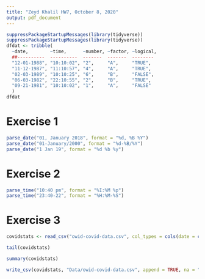 ```yaml
---
title: "Zeyd Khalil HW7, October 8, 2020"
output: pdf_document
---
```


```r
suppressPackageStartupMessages(library(tidyverse))
suppressPackageStartupMessages(library(tidyverse))
dfdat <- tribble(
  ~date,        ~time,      ~number, ~factor, ~logical,
  ##----------  ----------  -------  -------  --------
  "12-01-1988", "10:10:02", "2",     "A",     "TRUE",
  "11-12-1987", "11:10:57", "4",     "A",     "TRUE",
  "02-03-1989", "10:10:25", "6",     "B",     "FALSE",
  "06-03-1982", "22:10:55", "2",     "B",     "TRUE",
  "09-21-1981", "10:10:02", "1",     "A",     "FALSE"
  )
dfdat
```  

# Exercise 1  

```r
parse_date("01, January 2018", format = "%d, %B %Y")
parse_date("01-January/2000", format = "%d-%B/%Y")
parse_date("1 Jan 19", format = "%d %b %y")
```  

# Exercise 2  

```r
parse_time("10:40 pm", format = "%I:%M %p")
parse_time("23:40-22", format = "%H:%M-%S")
```

# Exercise 3   

```r
covidstats <- read_csv("owid-covid-data.csv", col_types = cols(date = col_date()))

tail(covidstats)

summary(covidstats)

write_csv(covidstats, "Data/owid-covid-data.csv", append = TRUE, na = "NA")
```  

